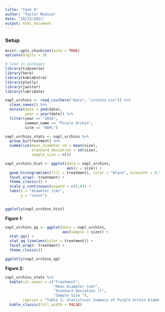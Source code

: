 ```yaml
---
title: "Task 4"
author: "Taylor Medina"
date: "10/23/2021"
output: html_document
---
```

### Setup
```r
knitr::opts_chunk$set(echo = TRUE)
options(digits = 3)

# load in packages
library(tidyverse)
library(here)
library(kableExtra)
library(plotly)
library(janitor)
library(lubridate)

```


```r

napl_urchins <- read_csv(here("data", "urchins.csv")) %>% 
  clean_names() %>% 
  mutate(date = ymd(date),
         year = year(date)) %>% 
  filter(year == "2010", 
         common_name == "Purple Urchin",
         site == "NAPL")

napl_urchins_stats <- napl_urchins %>% 
  group_by(treatment) %>% 
  summarize(mean_diameter_cm = mean(size),
            standard_deviation = sd(size),
            sample_size = n())

```


```r

napl_urchins_hist <- ggplot(data = napl_urchins,
                            aes(x = size)) +
  geom_histogram(aes(fill = treatment), color = "black", binwidth = 0.5) +
  facet_wrap(~ treatment) +
  theme_classic() +
  scale_y_continuous(expand = c(0,0)) +
  labs(x = "diameter (cm)",
       y = "count")
  

ggplotly(napl_urchins_hist)

```
**Figure 1:**

```r

napl_urchins_qq <- ggplot(data = napl_urchins,
                          aes(sample = size)) +
  stat_qq() +
  stat_qq_line(aes(color = treatment)) +
  facet_wrap(~ treatment) +
  theme_classic() 

ggplotly(napl_urchins_qq)

```
**Figure 2:** 


```r

napl_urchins_stats %>% 
  kable(col.names = c("Treatment",
                      "Mean Diameter (cm)",
                      "Standard Deviation ()",
                      "Sample Size "),
        caption = "Table 1: Statistical Summary of Purple Urchin Diameters (cm) ") %>% 
  kable_classic(full_width = FALSE)

```

